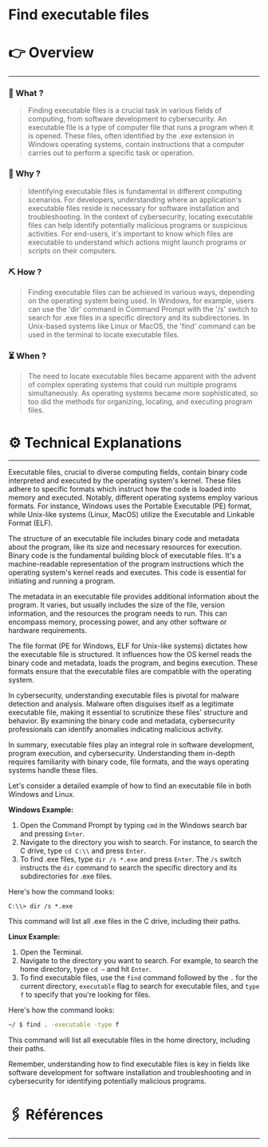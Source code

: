 # Find executable files


# 👉 Overview

---

### 👀 What ?

> Finding executable files is a crucial task in various fields of computing, from software development to cybersecurity. An executable file is a type of computer file that runs a program when it is opened. These files, often identified by the .exe extension in Windows operating systems, contain instructions that a computer carries out to perform a specific task or operation.
> 

### 🧐 Why ?

> Identifying executable files is fundamental in different computing scenarios. For developers, understanding where an application's executable files reside is necessary for software installation and troubleshooting. In the context of cybersecurity, locating executable files can help identify potentially malicious programs or suspicious activities. For end-users, it's important to know which files are executable to understand which actions might launch programs or scripts on their computers.
> 

### ⛏️ How ?

> Finding executable files can be achieved in various ways, depending on the operating system being used. In Windows, for example, users can use the 'dir' command in Command Prompt with the '/s' switch to search for .exe files in a specific directory and its subdirectories. In Unix-based systems like Linux or MacOS, the 'find' command can be used in the terminal to locate executable files.
> 

### ⏳ When ?

> The need to locate executable files became apparent with the advent of complex operating systems that could run multiple programs simultaneously. As operating systems became more sophisticated, so too did the methods for organizing, locating, and executing program files.
> 

# ⚙️ Technical Explanations

---

Executable files, crucial to diverse computing fields, contain binary code interpreted and executed by the operating system's kernel. These files adhere to specific formats which instruct how the code is loaded into memory and executed. Notably, different operating systems employ various formats. For instance, Windows uses the Portable Executable (PE) format, while Unix-like systems (Linux, MacOS) utilize the Executable and Linkable Format (ELF).

The structure of an executable file includes binary code and metadata about the program, like its size and necessary resources for execution. Binary code is the fundamental building block of executable files. It's a machine-readable representation of the program instructions which the operating system's kernel reads and executes. This code is essential for initiating and running a program.

The metadata in an executable file provides additional information about the program. It varies, but usually includes the size of the file, version information, and the resources the program needs to run. This can encompass memory, processing power, and any other software or hardware requirements.

The file format (PE for Windows, ELF for Unix-like systems) dictates how the executable file is structured. It influences how the OS kernel reads the binary code and metadata, loads the program, and begins execution. These formats ensure that the executable files are compatible with the operating system.

In cybersecurity, understanding executable files is pivotal for malware detection and analysis. Malware often disguises itself as a legitimate executable file, making it essential to scrutinize these files' structure and behavior. By examining the binary code and metadata, cybersecurity professionals can identify anomalies indicating malicious activity.

In summary, executable files play an integral role in software development, program execution, and cybersecurity. Understanding them in-depth requires familiarity with binary code, file formats, and the ways operating systems handle these files.

Let's consider a detailed example of how to find an executable file in both Windows and Linux.

**Windows Example:**

1. Open the Command Prompt by typing `cmd` in the Windows search bar and pressing `Enter`.
2. Navigate to the directory you wish to search. For instance, to search the C drive, type `cd C:\\` and press `Enter`.
3. To find .exe files, type `dir /s *.exe` and press `Enter`. The `/s` switch instructs the `dir` command to search the specific directory and its subdirectories for .exe files.

Here's how the command looks:

```
C:\\> dir /s *.exe

```

This command will list all .exe files in the C drive, including their paths.

**Linux Example:**

1. Open the Terminal.
2. Navigate to the directory you want to search. For example, to search the home directory, type `cd ~` and hit `Enter`.
3. To find executable files, use the `find` command followed by the `.` for the current directory, `executable` flag to search for executable files, and `type f` to specify that you're looking for files.

Here's how the command looks:

```bash
~/ $ find . -executable -type f

```

This command will list all executable files in the home directory, including their paths.

Remember, understanding how to find executable files is key in fields like software development for software installation and troubleshooting and in cybersecurity for identifying potentially malicious programs.

# 🖇️ Références

---